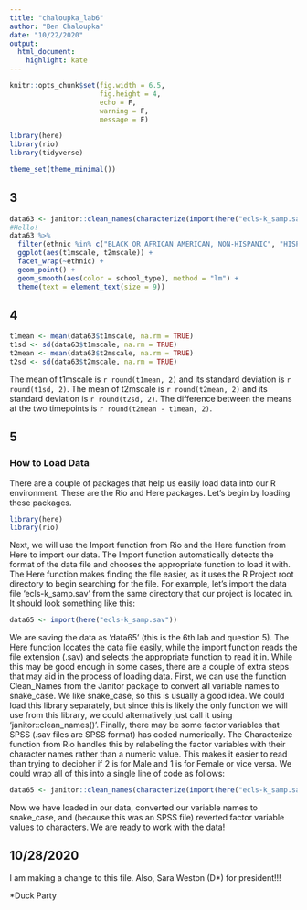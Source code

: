 ```yaml
---
title: "chaloupka_lab6"
author: "Ben Chaloupka"
date: "10/22/2020"
output: 
  html_document:
    highlight: kate
---
```


```r
knitr::opts_chunk$set(fig.width = 6.5,
                      fig.height = 4,
                      echo = F,
                      warning = F,
                      message = F)

library(here)
library(rio)
library(tidyverse)

theme_set(theme_minimal())
```

## 3

```r
data63 <- janitor::clean_names(characterize(import(here("ecls-k_samp.sav"))))
#Hello!
data63 %>% 
  filter(ethnic %in% c("BLACK OR AFRICAN AMERICAN, NON-HISPANIC", "HISPANIC, RACE NOT SPECIFIED", "HISPANIC, RACE SPECIFIED", "WHITE, NON-HISPANIC")) %>% 
  ggplot(aes(t1mscale, t2mscale)) +
  facet_wrap(~ethnic) +
  geom_point() +
  geom_smooth(aes(color = school_type), method = "lm") +
  theme(text = element_text(size = 9))
```

## 4

```r
t1mean <- mean(data63$t1mscale, na.rm = TRUE)
t1sd <- sd(data63$t1mscale, na.rm = TRUE)
t2mean <- mean(data63$t2mscale, na.rm = TRUE)
t2sd <- sd(data63$t2mscale, na.rm = TRUE)
```

The mean of t1mscale is `r round(t1mean, 2)` and its standard deviation is `r round(t1sd, 2)`. The mean of t2mscale is `r round(t2mean, 2)` and its standard deviation is `r round(t2sd, 2)`. The difference between the means at the two timepoints is `r round(t2mean - t1mean, 2)`.

## 5

### How to Load Data

There are a couple of packages that help us easily load data into our R environment. These are the Rio and Here packages. Let's begin by loading these packages.

```r
library(here)
library(rio)
```

Next, we will use the Import function from Rio and the Here function from Here to import our data. The Import function automatically detects the format of the data file and chooses the appropriate function to load it with. The Here function makes finding the file easier, as it uses the R Project root directory to begin searching for the file. For example, let's import the data file 'ecls-k_samp.sav' from the same directory that our project is located in. It should look something like this:

```r
data65 <- import(here("ecls-k_samp.sav"))
```

We are saving the data as 'data65' (this is the 6th lab and question 5). The Here function locates the data file easily, while the import function reads the file extension (.sav) and selects the appropriate function to read it in. While this may be good enough in some cases, there are a couple of extra steps that may aid in the process of loading data. First, we can use the function Clean_Names from the Janitor package to convert all variable names to snake_case. We like snake_case, so this is usually a good idea. We could load this library separately, but since this is likely the only function we will use from this library, we could alternatively just call it using 'janitor::clean_names()'. Finally, there may be some factor variables that SPSS (.sav files are SPSS format) has coded numerically. The Characterize function from Rio handles this by relabeling the factor variables with their character names rather than a numeric value. This makes it easier to read than trying to decipher if 2 is for Male and 1 is for Female or vice versa. We could wrap all of this into a single line of code as follows:

```r
data65 <- janitor::clean_names(characterize(import(here("ecls-k_samp.sav"))))
```

Now we have loaded in our data, converted our variable names to snake_case, and (because this was an SPSS file) reverted factor variable values to characters. We are ready to work with the data!




## 10/28/2020

I am making a change to this file. Also, Sara Weston (D*) for president!!!

*Duck Party